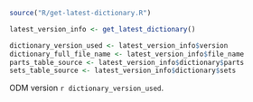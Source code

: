 
```r
source("R/get-latest-dictionary.R")

latest_version_info <- get_latest_dictionary()

dictionary_version_used <- latest_version_info$version
dictionary_full_file_name <- latest_version_info$file_name
parts_table_source <- latest_version_info$dictionary$parts
sets_table_source <- latest_version_info$dictionary$sets

```
ODM version `r dictionary_version_used`.
